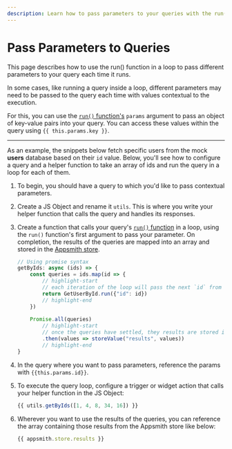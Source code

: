 ```yaml
---
description: Learn how to pass parameters to your queries with the run() framework function.
---
```


# Pass Parameters to Queries

This page describes how to use the run() function in a loop to pass different parameters to your query each time it runs.

<VideoEmbed host="youtube" videoId="znaaDiQbAS8" title="How to pass parameters to an API call" caption="How to pass parameters to an API call"/>

In some cases, like running a query inside a loop, different parameters may need to be passed to the query each time with values contextual to the execution.

For this, you can use the [`run()` function's](/reference/appsmith-framework/query-object)  `params` argument to pass an object of key-value pairs into your query. You can access these values within the query using `{{ this.params.key }}`.

---

As an example, the snippets below fetch specific users from the mock **users** database based on their `id` value. Below, you'll see how to configure a query and a helper function to take an array of ids and run the query  in a loop for each of them.

1. To begin, you should have a query to which you'd like to pass contextual parameters.
1. Create a JS Object and rename it `utils`. This is where you write your helper function that calls the query and handles its responses.
1. Create a function that calls your query's [`run()` function](/reference/appsmith-framework/query-object) in a loop, using the `run()` function's first argument to pass your parameter. On completion, the results of the queries are mapped into an array and stored in the [Appsmith store](/reference/appsmith-framework/widget-actions/store-value).

    ```javascript
    // Using promise syntax
    getByIds: async (ids) => {
        const queries = ids.map(id => {
            // highlight-start
            // each iteration of the loop will pass the next `id` from the `ids` array.
            return GetUserById.run({"id": id})
            // highlight-end
        })
        
        Promise.all(queries)
            // highlight-start
            // once the queries have settled, they results are stored in an array in the Appsmith store.
            .then(values => storeValue("results", values))
            // highlight-end
    }
    ```

1. In the query where you want to pass parameters, reference the params with `{{this.params.id}}`.

1. To execute the query loop, configure a trigger or widget action that calls your helper function in the JS Object:

    ```javascript
    {{ utils.getByIds([1, 4, 8, 34, 16]) }}
    ```

1. Wherever you want to use the results of the queries, you can reference the array containing those results from the Appsmith store like below:

    ```javascript
    {{ appsmith.store.results }}
    ```